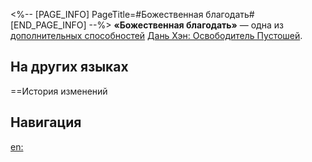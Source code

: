 <%-- [PAGE_INFO]
PageTitle=#Божественная благодать#
[END_PAGE_INFO] --%>
{{Навык Инфобокс
|Название         = Божественная благодать
|Изображение      = След Божественная благодать.png
|Персонаж         = Дань Хэн Освободитель Пустошей
|Тип              = Доп. способность
|Возвышение       = 2
|Длительность     = 
|Описание         = Использование навыка повышает силу атаки Соратника на 15% от силы атаки Дань Хэна: Освободителя Пустошей.
|Свойство1        = 
|Масштабирование1 = 
}}
'''«Божественная благодать»''' — одна из [[дополнительная способность|дополнительных способностей]] [[Дань Хэн: Освободитель Пустошей]].

==На других языках==
{{На других языках
|en   = Empyreanity
|zhs  = 神秀
|zht  = 神秀
|ja   = {{Rubi|偉観|いかん}}
|ko   = 천혜의 경관
|es   = Elegancia
|fr   = Élégance
|ru   = Божественная благодать
|th   = Empyreanity
|vi   = Thần Tú
|de   = Empyreisch
|id   = Empyreanity
|pt   = Elegância
}}

==История изменений
{{История изменений|3.6}}

==Навигация==
{{Навык Навбокс|Дань Хэн Освободитель Пустошей}}

[[en:]]